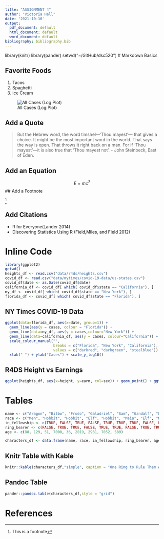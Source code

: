 ```yaml
---
title: "ASSIGNMENT 4"
author: "Victoria Hall"
date: '2021-10-10'
output:
  pdf_document: default
  html_document: default
  word_document: default
bibliography: bibliography.bib
---
```

library(knitr)
library(pander)
setwd("~/GitHub/dsc520")
# Markdown Basics

## Favorite Foods
1. Tacos
2. Spaghetti
3. Ice Cream


![All Cases (Log Plot)](10-all-cases-log.png)


## Add a Quote
>But the Hebrew word, the word timshel—‘Thou mayest’— that gives a choice. It might be the most important word in the world. That says the way is open. That throws it right back on a man. For if ‘Thou mayest’—it is also true that ‘Thou mayest not'. - John Steinbeck, East of Eden.


## Add an Equation
$$
E = mc^2
$$
## Add a Footnote

^[This is a footnote]


## Add Citations

* R for Everyone(Lander 2014)
* Discovering Statistics Using R (Field,Miles, and Field 2012)

# Inline Code
```r
library(ggplot2)
getwd()
heights_df <- read.csv("data/r4ds/heights.csv")
covid_df <- read.csv("data/nytimes/covid-19-data/us-states.csv")
covid_df$date <- as.Date(covid_df$date)
california_df <- covid_df[ which( covid_df$state == "California"), ]
ny_df <- covid_df[ which( covid_df$state == "New York"), ]
florida_df <- covid_df[ which( covid_df$state == "Florida"), ]
```

## NY Times COVID-19 Data
```r
ggplot(data=florida_df, aes(x=date, group=1)) +
  geom_line(aes(y = cases, colour = "Florida")) +
  geom_line(data=ny_df, aes(y = cases,colour="New York")) +
  geom_line(data=california_df, aes(y = cases, colour="California")) +
  scale_colour_manual("",
                      breaks = c("Florida", "New York", "California"),
                      values = c("darkred", "darkgreen", "steelblue")) +
  xlab(" ") + ylab("Cases") + scale_y_log10()

```

## R4DS Height vs Earnings
```r
ggplot(heights_df, aes(x=height, y=earn, col=sex)) + geom_point() + ggtitle("Height vs Earnings") + xlab("Height (Inches)") + ylab("Earnings (Dollars)")
```


# Tables
``` r

name <- c("Aragon", "Bilbo", "Frodo", "Galadriel", "Sam", "Gandalf", "Legolas", "Sauron", "Gollum")
race <- c("Men", "Hobbit", "Hobbit", "Elf", "Hobbit", "Maia", "Elf", "Maia", "Hobbit")
in_fellowship <- c(TRUE, FALSE, TRUE, FALSE, TRUE, TRUE, TRUE, FALSE, FALSE)
ring_bearer <- c(FALSE, TRUE, TRUE, FALSE, TRUE, TRUE, FALSE, TRUE, TRUE)
age <- c(88, 129, 51, 7000, 36, 2019, 2931, 7052, 589)

characters_df <- data.frame(name, race, in_fellowship, ring_bearer, age)
```

## Knitr Table with Kable
```r

knitr::kable(characters_df,"simple", caption = "One Ring to Rule Them All")
```
## Pandoc Table
```r

pander::pandoc.table(characters_df,style = "grid")
```
# References


